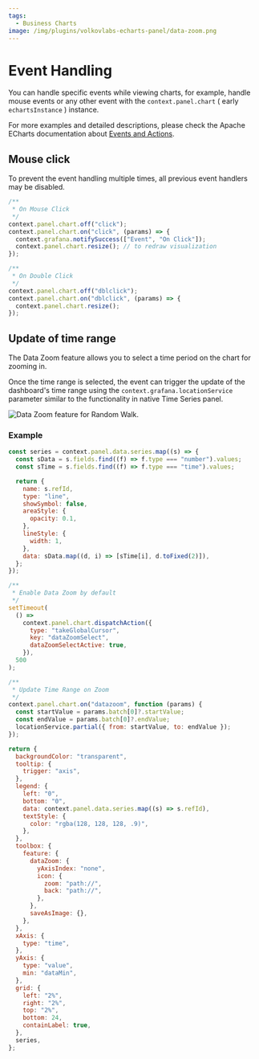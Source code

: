 ```yaml
---
tags:
  - Business Charts
image: /img/plugins/volkovlabs-echarts-panel/data-zoom.png
---
```



# Event Handling

You can handle specific events while viewing charts, for example, handle mouse events or any other event with the `context.panel.chart` ( early `echartsInstance` ) instance.

For more examples and detailed descriptions, please check the Apache ECharts documentation about [Events and Actions](https://apache.github.io/echarts-handbook/en/concepts/event/).

## Mouse click

To prevent the event handling multiple times, all previous event handlers may be disabled.

```js
/**
 * On Mouse Click
 */
context.panel.chart.off("click");
context.panel.chart.on("click", (params) => {
  context.grafana.notifySuccess(["Event", "On Click"]);
  context.panel.chart.resize(); // to redraw visualization
});
```

```js
/**
 * On Double Click
 */
context.panel.chart.off("dblclick");
context.panel.chart.on("dblclick", (params) => {
  context.panel.chart.resize();
});
```

## Update of time range

The Data Zoom feature allows you to select a time period on the chart for zooming in.

Once the time range is selected, the event can trigger the update of the dashboard's time range using the `context.grafana.locationService` parameter similar to the functionality in native Time Series panel.

<Image
  title="Data Zoom feature for Random Walk."
  src="/img/plugins/volkovlabs-echarts-panel/data-zoom.png"
/>

### Example

```js
const series = context.panel.data.series.map((s) => {
  const sData = s.fields.find((f) => f.type === "number").values;
  const sTime = s.fields.find((f) => f.type === "time").values;

  return {
    name: s.refId,
    type: "line",
    showSymbol: false,
    areaStyle: {
      opacity: 0.1,
    },
    lineStyle: {
      width: 1,
    },
    data: sData.map((d, i) => [sTime[i], d.toFixed(2)]),
  };
});

/**
 * Enable Data Zoom by default
 */
setTimeout(
  () =>
    context.panel.chart.dispatchAction({
      type: "takeGlobalCursor",
      key: "dataZoomSelect",
      dataZoomSelectActive: true,
    }),
  500
);

/**
 * Update Time Range on Zoom
 */
context.panel.chart.on("datazoom", function (params) {
  const startValue = params.batch[0]?.startValue;
  const endValue = params.batch[0]?.endValue;
  locationService.partial({ from: startValue, to: endValue });
});

return {
  backgroundColor: "transparent",
  tooltip: {
    trigger: "axis",
  },
  legend: {
    left: "0",
    bottom: "0",
    data: context.panel.data.series.map((s) => s.refId),
    textStyle: {
      color: "rgba(128, 128, 128, .9)",
    },
  },
  toolbox: {
    feature: {
      dataZoom: {
        yAxisIndex: "none",
        icon: {
          zoom: "path://",
          back: "path://",
        },
      },
      saveAsImage: {},
    },
  },
  xAxis: {
    type: "time",
  },
  yAxis: {
    type: "value",
    min: "dataMin",
  },
  grid: {
    left: "2%",
    right: "2%",
    top: "2%",
    bottom: 24,
    containLabel: true,
  },
  series,
};
```

<BlogPost
  href="http://localhost:3100/blog/echarts-panel-6.0.0-20240520/"
  title="Shared Crosshair and EventBus. This article additionally describes the possibility of using ECharts Instance, Grafana Events, Extended Result."
  src="/img/blog/2024-05-20-echarts-shared-crosshair-and-eventbus/banner.png"
/>

